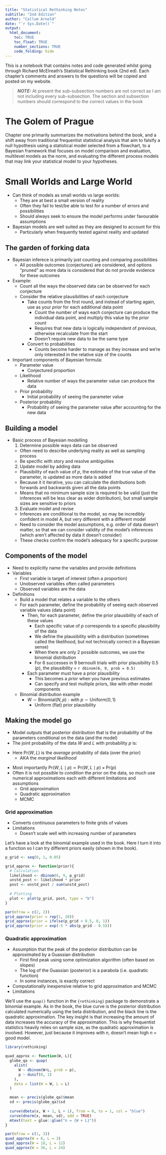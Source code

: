 ```yaml
---
title: "Statistical Rethinking Notes"
subtitle: "2nd Edition"
author: "Callum Arnold"
date: "`r Sys.Date()`"
output: 
  html_document:
    toc: TRUE
    toc_float: TRUE
    number_sections: TRUE
    code_folding: hide
---
```


This is a notebook that contains notes and code generated whilst going through
Richard McElreath's Statistical Rethinking book (2nd ed). Each chapter's comments
and answers to the questions will be copied and posted on my website.

> **_NOTE:_** At present the sub-subsection numbers are not correct as I am not
including every sub-subsection. The section and subsection numbers should 
correspond to the correct values in the book

# The Golem of Prague

Chapter one primarily summarizes the motivations behind the book, and a shift
away from traditional frequentist statistical analysis that aim to falsify a 
null hypothesis using a statistical model selected from a flowchart, to a 
Bayesian framework that focuses on model comparison and evaluation, multilevel 
models as the norm, and evaluating the different process models that may link
your statistical model to your hypotheses.

# Small Worlds and Large World

- Can think of models as small worlds vs large worlds:
  - They are at best a small version of reality
  - Often they fail to test/be able to test for a number of errors and possibilities
  - Should always seek to ensure the model performs under favourable assumptions
- Bayesian models are well suited as they are designed to account for this
  - Particularly when frequently tested against reality and updated
  
## The garden of forking data
- Bayesian inferece is primarily just counting and comparing possibilities
  - All possible outcomes (conjectures) are considered, and options "pruned" as 
  more data is considered that do not provide evidence for these outcomes
- Example:
  - Count all the ways the observed data can be observed for each conjecture
  - Consider the relative plausibilities of each conjecture
    - Take counts from the first round, and instead of starting again, use as
    your *prior* for each additional data point
      - Count the number of ways each conjecture can produce the individual data
      point, and multiply this value by the *prior* count
      - Requires that new data is logically independent of previous, otherwise
      recalculate from the start
      - Doesn't require new data to be the same type
    - Convert to probabilities
      - Counts become harder to manage as they increase and we're only interested
      in the relative size of the counts
- Important components of Bayesian formula:
  - Parameter value
    - Conjectured proportion
  - Likelihood
    - Relative number of ways the parameter value can produce the data
  - Prior probability
    - Initial probability of seeing the parameter value
  - Posterior probability
    - Probability of seeing the parameter value after accounting for the new data
    
## Building a model
- Basic process of Bayesian modelling
  1. Determine possible ways data can be observed
    - Often need to describe underlying reality as well as sampling process
    - Be specific with story and resolve ambiguities
  2. Update model by adding data
    - Plausibility of each value of *p*, the estimate of the true value of the 
    parameter, is updated as more data is added
    - Because it it iterative, you can calculate the distributions both forwards
    and backwards given all the data points
    - Means that no minimum sample size is required to be valid (just the 
    inferences will be less clear as wider distribution), but small sample sizes
    are sensitive to priors
  3. Evaluate model and revise
    - Inferences are conditional to the model, so may be incredibly confident
    in model A, but very different with a different model
    - Need to consider the model assumptions, e.g. order of data doesn't matter,
    so that we can consider validity of the model's inferences (which aren't 
    affected by data it doesn't consider)
    - These checks confirm the model's adequacy for a specific purpose

## Components of the model
- Need to explicitly name the variables and provide definitions
- Variables
  - First variable is target of interest (often a proportion)
  - Unobserved variables often called parameters
  - Observed variables are the data
- Definitions
  - Build a model that relates a variable to the others
  - For each parameter, define the probability of seeing each observed variable
  values (data point)
    - Then, for each parameter, define the prior plausibility of each of these 
    values
      - Each specific value of *p* corresponds to a specific plausibility of the
      data
      - We define the plausibility with a distribution (sometimes called the 
      likelihood, but not technically correct in a Bayesian sense)
      - When there are only 2 possible outcomes, we use the binomial distribution
      - For 6 successes in 9 bernoulli trials with prior plausibility 0.5 (*p*), 
      the plausibility = `r dbinom(6, 9, prob = 0.5)`
    - Each parameter must have a prior plausibility
      - This becomes a *prior* when you have previous estimates
      - Can specify and test multiple priors, like with other model components
  - Binomial distribution example
    - $W \sim \text{Binomial}(N, p):  \text{with } p \sim \text{Uniform}(0, 1)$
      - Uniform (flat) prior plausibility
    
## Making the model go
- Model outputs that posterior distribution that is the probability of the 
  parameters conditional on the data (and the model)
- The joint probability of the data $W$ and $L$ with probability $p$ is:

\begin{aligned}
  \text{Pr}(W, L, p) &= \text{Pr}(W, L \mid p)  \times \text{Pr}(p) \\
  &= \text{Pr}(p \mid W, L)  \times \text{Pr}(W, L) \\
  
  &\therefore \\
  \text{Pr}(p \mid W, L)  \times \text{Pr}(W, L) &= \text{Pr}(W, L \mid p)  \times \text{Pr}(p) \\
  \text{Pr}(p \mid W, L) &= \frac{\text{Pr}(W, L \mid p)  \times \text{Pr}(p)}{\text{Pr}(W, L)}
\end{aligned}

- Here $\text{Pr}(W, L)$ is the *average* probability of data (over the prior)
  - AKA the *marginal likelihood*

\begin{aligned}
  \text{Pr}(W, L) &= \text{E}\left(\text{Pr}(W, L \mid p)\right) \\
  &= \int \text{Pr}(W, L \mid p)  \times \text{Pr}(p) dp
\end{aligned}

- Most importantly 
$\text{Pr}(W, L \mid p) \propto  \text{Pr}(W, L \mid p) \times \text{Pr}(p)$
- Often it is not possible to *condition* the prior on the data, so much use
numerical approximations each with different limitations and assumptions
  - Grid approximation
  - Quadratic approximation
  - MCMC
  
### Grid approximation
  
- Converts continuous parameters to finite grids of values
- Limitations
  - Doesn't scale well with increasing number of parameters

Let's have  a look at the binomial example used in the book. Here I turn it into
a function so I can try different priors easily (shown in the book).

```r
p_grid <- seq(0, 1, 0.05)

grid_approx <- function(prior){
  # Calculation
  likelihood <- dbinom(6, 9, p_grid)
  unstd_post <- likelihood * prior
  post <- unstd_post / sum(unstd_post)
  
  # Plotting
  plot <- plot(p_grid, post, type = "b")
}
```


```r
par(mfrow = c(2, 2))
grid_approx(prior = rep(1, 20))
grid_approx(prior = ifelse(p_grid < 0.5, 0, 1))
grid_approx(prior = exp(-5 * abs(p_grid - 0.5)))
```

### Quadratic approximation

- Assumption that the peak of the posterior distribution can be approximated
by a Guassian distribution
  - First find peak using some optimization algorithm (often based on slopes)
  - The log of the Guassian (posterior) is a parabola (i.e. quadratic function)
  - In some instances, is exactly correct
- Computationally inexpensive relative to grid approximation and MCMC
- Limitations

We'll use the `quap()` function in the `{rethinking}` package to demonstrate a
binomial example. As in the book, the blue curve is the posterior distribution
calculated numerically using the beta distribution, and the black line is the
quadratic approximation. The key insight is that increasing the amount of data
increases the accuracy of the approximation. This is why frequentist statistics
heavily relies on sample size, as the quadratic approximation is involved. 
However, just because it improves with *n*, doesn't mean high *n* = good model.

```r
library(rethinking)

quad_approx <- function(W, L){
  globe_qa <- quap(
    alist(
      W ~ dbinom(W+L, prob = p),
      p ~ dunif(0, 1)
    ),
    data = list(W = W, L = L)
  )

  mean <- precis(globe_qa)$mean
  sd <- precis(globe_qa)$sd
  
  curve(dbeta(x, W + 1, L + 1), from = 0, to = 1, col = "blue")
  curve(dnorm(x, mean, sd), add = TRUE)
  mtext(text = glue::glue("n = {W + L}"))
}
```

```r
par(mfrow = c(1, 3))
quad_approx(W = 6, L = 3)
quad_approx(W = 18, L = 12)
quad_approx(W = 36, L = 24)
```

